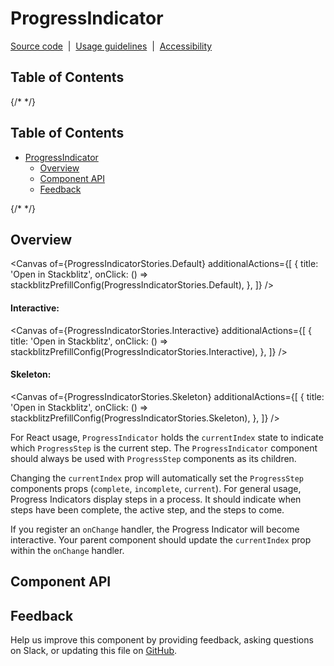 
<Meta isTemplate />

# ProgressIndicator

[Source code](https://github.com/carbon-design-system/carbon/tree/main/packages/react/src/components/ProgressIndicator)
&nbsp;|&nbsp;
[Usage guidelines](https://www.carbondesignsystem.com/components/progress-indicator/usage)
&nbsp;|&nbsp;
[Accessibility](https://www.carbondesignsystem.com/components/progress-indicator/accessibility)

## Table of Contents

{/* <!-- START doctoc generated TOC please keep comment here to allow auto update --> <!-- DON'T EDIT THIS SECTION, INSTEAD RE-RUN doctoc TO UPDATE --> */}

## Table of Contents

- [ProgressIndicator](#progressindicator)
  - [Overview](#overview)
  - [Component API](#component-api)
  - [Feedback](#feedback)

{/* <!-- END doctoc generated TOC please keep comment here to allow auto update --> */}

## Overview

<Canvas
  of={ProgressIndicatorStories.Default}
  additionalActions={[
    {
      title: 'Open in Stackblitz',
      onClick: () => stackblitzPrefillConfig(ProgressIndicatorStories.Default),
    },
  ]}
/>

#### Interactive:
<Canvas
  of={ProgressIndicatorStories.Interactive}
  additionalActions={[
    {
      title: 'Open in Stackblitz',
      onClick: () => stackblitzPrefillConfig(ProgressIndicatorStories.Interactive),
    },
  ]}
/>

#### Skeleton:
<Canvas
  of={ProgressIndicatorStories.Skeleton}
  additionalActions={[
    {
      title: 'Open in Stackblitz',
      onClick: () => stackblitzPrefillConfig(ProgressIndicatorStories.Skeleton),
    },
  ]}
/>


For React usage, `ProgressIndicator` holds the `currentIndex` state to indicate
which `ProgressStep` is the current step. The `ProgressIndicator` component
should always be used with `ProgressStep` components as its children.

Changing the `currentIndex` prop will automatically set the `ProgressStep`
components props (`complete`, `incomplete`, `current`). For general usage,
Progress Indicators display steps in a process. It should indicate when steps
have been complete, the active step, and the steps to come.

If you register an `onChange` handler, the Progress Indicator will become
interactive. Your parent component should update the `currentIndex` prop within
the `onChange` handler.

## Component API

<ArgTypes />

## Feedback

Help us improve this component by providing feedback, asking questions on Slack,
or updating this file on
[GitHub](https://github.com/carbon-design-system/carbon/edit/main/packages/react/src/components/ProgressIndicator/ProgressIndicator.mdx).
